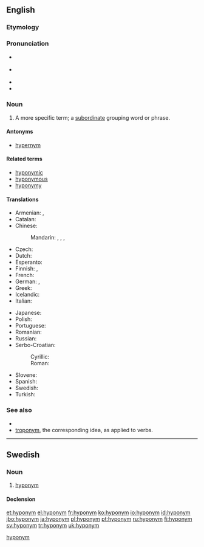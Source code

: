 ==English==

===Etymology===
{{confix|hypo|onym}}

===Pronunciation===
* {{a|UK}} {{IPA|/ˈhaɪpəʊ.nɪm/}}
* {{a|US}} {{IPA|/ˈhaɪ.poʊ.nɪm/}}
* {{rhymes|ɪm}}
* {{audio|En-ca-hyponym.ogg|Audio (Canada)}}

===Noun===
{{en-noun}}

# {{context|semantics|lang=en}} A more specific term; a [[subordinate]] grouping word or phrase.
#: {{usex|lang=en|Dog is a '''hyponym''' of animal.}}
#: {{usex|lang=en|British is a '''hyponym''' of European.}}
#: {{usex|lang=en|"A is a '''hyponym''' of B" means that "A is a type of B."}}

====Antonyms====
* [[hypernym]]

====Related terms====
* [[hyponymic]]
* [[hyponymous]]
* [[hyponymy]]

====Translations====
{{trans-top|more specific word}}
* Armenian: {{t|hy|հիպոնիմ|sc=Armn}}, {{t|hy|ենթանիշ|sc=Armn}} {{qualifier|rare}}
* Catalan: {{t+|ca|hipònim|m}}
* Chinese:
*: Mandarin: {{t|cmn|下義詞|sc=Hani}}, {{t|cmn|下义词|tr=xiàyìcí|sc=Hani}}, {{t|cmn|下位詞|sc=Hani}}, {{t|cmn|下位词|tr=xiàwèicí|sc=Hani}}
* Czech: {{t+|cs|hyponymum|n}}
* Dutch: {{t+|nl|hyponiem|n}}
* Esperanto: {{t|eo|hiponimo}}
* Finnish: {{t+|fi|alakäsite}}, {{t+|fi|hyponyymi}}
* French: {{t+|fr|hyponyme|m}}
* German: {{t+|de|Unterbegriff|m}}, {{t+|de|Hyponym|n}}
* Greek: {{t+|el|υπώνυμο|n}}
* Icelandic: {{t+|is|undirheiti|n}}
* Italian: {{t+|it|iponimo|m}}
{{trans-mid}}
* Japanese: {{t|ja|下位語|tr=[[かいご]], kaigo}}
* Polish: {{t+|pl|hiponim|m}}
* Portuguese: {{t+|pt|hipónimo|m}}
* Romanian: {{t|ro|hiponim|n}}
* Russian: {{t+|ru|гипоним|m|tr=gipónim}}
* Serbo-Croatian:
*: Cyrillic: {{t|sh|хипо̀нӣм|m|sc=Cyrl}}
*: Roman: {{t|sh|hipònīm|m}}
* Slovene: {{t|sl|podpomenka|f}}
* Spanish: {{t+|es|hipónimo|m}}
* Swedish: {{t+|sv|hyponym|c}}
* Turkish: {{t|tr|alt kavram}}
{{trans-bottom}}

===See also===
* {{pedia}}
* [[troponym]], the corresponding idea, as applied to verbs.

----

==Swedish==

===Noun===
{{sv-noun|c}}

# [[#English|hyponym]]

====Declension====
{{sv-noun-reg-er}}

[[Category:sv:Semantics|hyponym]]

[[et:hyponym]]
[[el:hyponym]]
[[fr:hyponym]]
[[ko:hyponym]]
[[io:hyponym]]
[[id:hyponym]]
[[jbo:hyponym]]
[[ja:hyponym]]
[[pl:hyponym]]
[[pt:hyponym]]
[[ru:hyponym]]
[[fi:hyponym]]
[[sv:hyponym]]
[[tr:hyponym]]
[[uk:hyponym]]